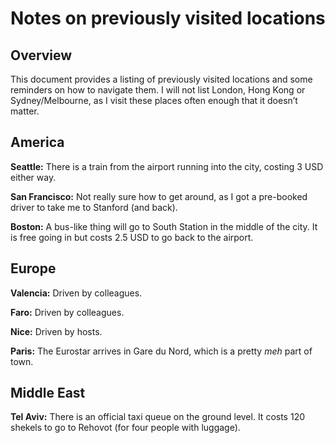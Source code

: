 # Notes on previously visited locations

## Overview

This document provides a listing of previously visited locations and some reminders on how to navigate them.
I will not list London, Hong Kong or Sydney/Melbourne, as I visit these places often enough that it doesn't matter.

## America

**Seattle:** 
There is a train from the airport running into the city, costing 3 USD either way.

**San Francisco:** 
Not really sure how to get around, as I got a pre-booked driver to take me to Stanford (and back).

**Boston:** 
A bus-like thing will go to South Station in the middle of the city.
It is free going in but costs 2.5 USD to go back to the airport.

## Europe

**Valencia:**
Driven by colleagues.

**Faro:**
Driven by colleagues.

**Nice:**
Driven by hosts.

**Paris:**
The Eurostar arrives in Gare du Nord, which is a pretty _meh_ part of town.

## Middle East

**Tel Aviv:**
There is an official taxi queue on the ground level.
It costs 120 shekels to go to Rehovot (for four people with luggage).
